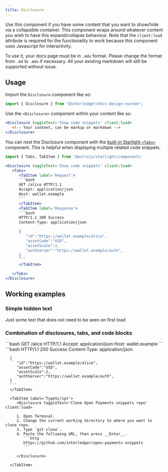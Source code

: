 ```yaml
---
title: Disclosure
---
```



Use this component if you have some content that you want to show/hide via a collapsible container. This component wraps around whatever content you wish to have this expand/collapse behaviour. Note that the `client:load` attribute is required for the functionality to work because this component uses Javascript for interactivity.

To use it, your docs page must be in `.mdx` format. Please change the format from `.md` to `.mdx` if necessary. All your existing markdown will still be supported without issue.

## Usage

Import the `Disclosure` component like so:

```jsx
import { Disclosure } from "@interledger/docs-design-system";
```

Use the `<Disclosure>` component within your content like so:

```jsx
<Disclosure toggleText='Show code snippets' client:load>
   <!-- Your content, can be markup or markdown -->
</Disclosure>
```

You can nest the Disclosure component with the [built-in Starlight `<Tabs>`](https://starlight.astro.build/guides/components#tabs) component. This is helpful when displaying multiple related code snippets.

````jsx
import { Tabs, TabItem } from '@astrojs/starlight/components'

<Disclosure toggleText='Show code snippets' client:load>
   <Tabs>
      <TabItem label='Request'>
      ```bash
      GET /alice HTTP/1.1
      Accept: application/json
      Host: wallet.example
      ```
      </TabItem>
      <TabItem label='Response'>
      ```bash
      HTTP/1.1 200 Success
      Content-Type: application/json

      {
         "id":"https://wallet.example/alice",
         "assetCode":"USD",
         "assetScale":2,
         "authServer":"https://wallet.example/auth",
      }
      ```
      </TabItem>

   </Tabs>
</Disclosure>
````

## Working examples

### Simple hidden text

<Disclosure toggleText="Show hidden text" client:load>
  Just some text that does not need to be seen on first load
</Disclosure>

### Combination of disclosures, tabs, and code blocks

<Disclosure toggleText='Show code snippets' client:load>
   <Tabs>
      <TabItem label='Request'>
      ```bash
      GET /alice HTTP/1.1
      Accept: application/json
      Host: wallet.example
      ```
      </TabItem>
      <TabItem label='Response'>
      ```bash
      HTTP/1.1 200 Success
      Content-Type: application/json

      {
         "id":"https://wallet.example/alice",
         "assetCode":"USD",
         "assetScale":2,
         "authServer":"https://wallet.example/auth",
      }
      ```
      </TabItem>

      <TabItem label='TypeScript'>
         <Disclosure toggleText='Clone Open Payments snippets repo' client:load>

         1. Open Terminal.
         2. Change the current working directory to where you want to clone repo.
         3. Type `git clone`.
         4. Paste the following URL, then press __Enter__.
            ```http
            https://github.com/interledger/open-payments-snippets
            ```

         </Disclosure>

      </TabItem>

   </Tabs>
</Disclosure>
